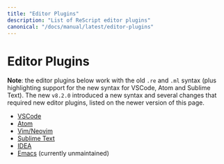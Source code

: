 ```yaml
---
title: "Editor Plugins"
description: "List of ReScript editor plugins"
canonical: "/docs/manual/latest/editor-plugins"
---
```


# Editor Plugins

**Note**: the editor plugins below work with the old `.re` and `.ml` syntax (plus highlighting support for the new syntax for VSCode, Atom and Sublime Text). The new `v8.2.0` introduced a new syntax and several changes that required new editor plugins, listed on the newer version of this page.

- [VSCode](https://marketplace.visualstudio.com/items?itemName=jaredly.reason-vscode)
- [Atom](https://github.com/reasonml-editor/atom-ide-reason)
- [Vim/Neovim](https://github.com/reasonml-editor/vim-reason-plus)
- [Sublime Text](https://github.com/reasonml-editor/sublime-reason)
- [IDEA](https://github.com/reasonml-editor/reasonml-idea-plugin)
- [Emacs](https://github.com/reasonml-editor/reason-mode) (currently unmaintained)
